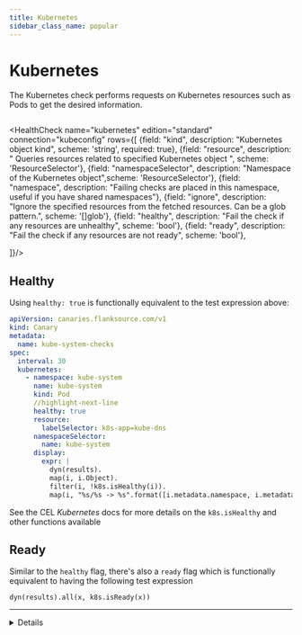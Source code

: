 ```yaml
---
title: Kubernetes
sidebar_class_name: popular
---
```


# <Icon name="k8s" /> Kubernetes

The Kubernetes check performs requests on Kubernetes resources such as Pods to get the desired information.


```yaml title="junit.yaml"  file=../../../modules/canary-checker/fixtures/k8s/kubernetes-minimal_pass.yaml
```

<HealthCheck name="kubernetes" edition="standard" connection="kubeconfig"  rows={[
  {field: "kind", description: "Kubernetes object kind", scheme: 'string', required: true},
  {field: "resource", description: " Queries resources related to specified Kubernetes object ", scheme: 'ResourceSelector'},
  {field: "namespaceSelector", description: "Namespace of the Kubernetes object",scheme: 'ResourceSelector'},
  {field: "namespace", description: "Failing checks are placed in this namespace, useful if you have shared namespaces"},
  {field: "ignore", description: "Ignore the specified resources from the fetched resources. Can be a glob pattern.", scheme: '[]glob'},
  {field: "healthy", description: "Fail the check if any resources are unhealthy", scheme: 'bool'},
  {field: "ready", description: "Fail the check if any resources are not ready", scheme: 'bool'},

]}/>

## Healthy

Using `healthy: true` is functionally equivalent to the test expression above:

```yaml
apiVersion: canaries.flanksource.com/v1
kind: Canary
metadata:
  name: kube-system-checks
spec:
  interval: 30
  kubernetes:
    - namespace: kube-system
      name: kube-system
      kind: Pod
      //highlight-next-line
      healthy: true
      resource:
        labelSelector: k8s-app=kube-dns
      namespaceSelector:
        name: kube-system
      display:
        expr: |
          dyn(results).
          map(i, i.Object).
          filter(i, !k8s.isHealthy(i)).
          map(i, "%s/%s -> %s".format([i.metadata.namespace, i.metadata.name, k8s.getHealth(i).message])).join('\n')
```

See the CEL <CommonLink to="cel" anchor="kubernetes">_Kubernetes_</CommonLink> docs for more details on the `k8s.isHealthy` and other functions available

## Ready

Similar to the `healthy` flag, there's also a `ready` flag which is functionally equivalent to having the following test expression

```
dyn(results).all(x, k8s.isReady(x))
```

---

<details summary="Checking for certificate readiness">
<div>

```yaml title="junit.yaml"  file=../../../modules/canary-checker/fixtures/k8s/certmanager.yaml
```
</div>
</details>
